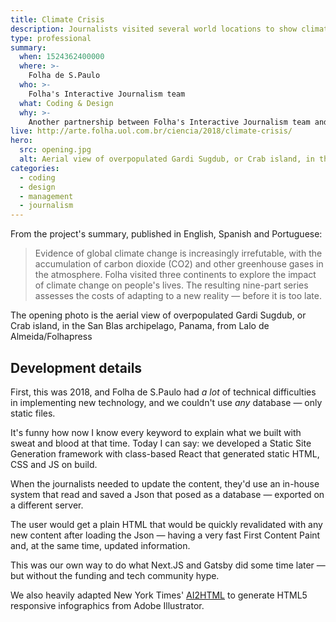 ```yaml
---
title: Climate Crisis
description: Journalists visited several world locations to show climate change impact through human stories
type: professional
summary:
  when: 1524362400000
  where: >-
    Folha de S.Paulo
  who: >-
    Folha's Interactive Journalism team
  what: Coding & Design
  why: >-
    Another partnership between Folha's Interactive Journalism team and special reporters and photographers to relay critical special features with stunning visuals and great performance.
live: http://arte.folha.uol.com.br/ciencia/2018/climate-crisis/
hero:
  src: opening.jpg
  alt: Aerial view of overpopulated Gardi Sugdub, or Crab island, in the San Blas archipelago, Panama. Photo by Lalo de Almeida/Folhapress
categories: 
  - coding
  - design
  - management
  - journalism
---
```


From the project's summary, published in English, Spanish and Portuguese:

> Evidence of global climate change is increasingly irrefutable, with the accumulation of carbon dioxide (CO2) and other greenhouse gases in the atmosphere.
> Folha visited three continents to explore the impact of climate change on people's lives. The resulting nine-part series assesses the costs of adapting to a new reality — before it is too late.

The opening photo is the aerial view of overpopulated Gardi Sugdub, or Crab island, in the San Blas archipelago, Panama, from Lalo de Almeida/Folhapress

## Development details

First, this was 2018, and Folha de S.Paulo had _a lot_ of technical difficulties in implementing new technology, and we couldn't use _any_ database — only static files.

It's funny how now I know every keyword to explain what we built with sweat and blood at that time. Today I can say: we developed a Static Site Generation framework with class-based React that generated static HTML, CSS and JS on build.

When the journalists needed to update the content, they'd use an in-house system that read and saved a Json that posed as a database — exported on a different server.

The user would get a plain HTML that would be quickly revalidated with any new content after loading the Json — having a very fast First Content Paint and, at the same time, updated information.

This was our own way to do what Next.JS and Gatsby did some time later — but without the funding and tech community hype.

We also heavily adapted New York Times' [AI2HTML](http://ai2html.org/) to generate HTML5 responsive infographics from Adobe Illustrator.
